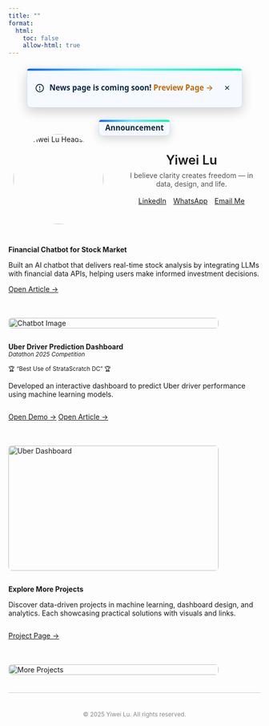 ```yaml
---
title: ""
format:
  html: 
    toc: false
    allow-html: true
---
```


<!-- ===== Announcement (overlay centered on navbar) ===== -->
<div id="announce" class="announce-on-nav theme-colored-strip" role="dialog" aria-label="Site announcement" hidden>
  <!-- 内联 SVG 图标 -->
  <svg class="icon" viewBox="0 0 24 24" aria-hidden="true">
    <circle cx="12" cy="12" r="9" fill="none" stroke="currentColor" stroke-width="2"/>
    <line x1="12" y1="8" x2="12" y2="12" stroke="currentColor" stroke-width="2" stroke-linecap="round"/>
    <circle cx="12" cy="16" r="1.5" fill="currentColor"/>
  </svg>

  <strong>News page is coming soon!</strong>
  <a href="news.html" target="_self">Preview Page →</a>

  <button class="ann-close" type="button" aria-label="Dismiss">×</button>
</div>

<!-- Minimized pill (reopen) -->
<div id="ann-toggle" class="announce-on-nav minimized theme-colored-strip" hidden>Announcement</div>

<style>
  /* 悬浮在导航栏中心：fixed + 计算中心Y；高 z-index 确保覆盖 */
  .announce-on-nav{
    position: fixed;
    left: 50%;
    top: var(--ann-center-y, 48px);    /* JS 写入：navbar 几何中心 Y */
    transform: translate(-50%, -50%);
    z-index: 9999;                     /* ⬅ 提高叠放层级，确保盖在导航栏之上 */
    display: inline-flex; align-items: center; justify-content: center; gap: .6em;
    background: #f6f9ff;
    color: #0b2a4a;
    font: 500 0.95rem/1.3 system-ui, -apple-system, Segoe UI, Roboto, Arial, sans-serif;
    padding: .62em 1em;
    border: 1px solid #cfe0ff;
    border-radius: .55em;
    box-shadow: 0 8px 22px rgba(0,0,0,.18);
    white-space: nowrap;
    pointer-events: auto;
  }
  .announce-on-nav a{ color:#c46800; font-weight:600; text-decoration:none; }
  .announce-on-nav a:hover{ text-decoration:underline; }
  .announce-on-nav .ann-close{
    margin-left:.25em; inline-size:28px; block-size:28px;
    border:0; border-radius:50%; background:transparent; color:inherit;
    font-size:1.2rem; line-height:1; cursor:pointer;
  }
  .announce-on-nav .ann-close:hover{ background:rgba(0,0,0,.08); }
  .announce-on-nav .icon{ width:20px; height:20px; flex:0 0 20px; }

  /* 关闭后的缩小横条：同样居中悬浮在 navbar 上 */
  .announce-on-nav.minimized{
    padding:.35em .8em; min-height:auto; font-weight:700;
    box-shadow:0 6px 18px rgba(0,0,0,.16); cursor:pointer;
  }

  /* 彩色条带（顶部渐变） */
  .theme-colored-strip{ position: relative; overflow: visible; }
  .theme-colored-strip::before{
    content:""; position:absolute; left:0; right:0; top:0; height:4px;
    background: linear-gradient(90deg,#0061ff 0%,#60efff 45%,#00f5a0 100%);
    border-top-left-radius:.55em; border-top-right-radius:.55em;
  }

  /* 深色模式 */
  @media (prefers-color-scheme: dark){
    .announce-on-nav{ background:#0e2742; color:#e6f0ff; border-color:#294b73; }
    .announce-on-nav a{ color:#ffb662; }
    .announce-on-nav .ann-close:hover{ background:rgba(255,255,255,.10); }
    .announce-on-nav.minimized{ background:#12375d; }
  }

  @media (prefers-reduced-motion: no-preference){
    .announce-on-nav{ transition: transform .16s ease, opacity .16s ease; }
  }
</style>

<script>
(() => {
  const VERSION = '2025-08-28-overlay-v2';
  const KEY = 'announce:dismissed';
  const bar  = document.getElementById('announce');
  const pill = document.getElementById('ann-toggle');

  // 找到导航栏（Quarto/Bootstrap 常见选择器）
  function navEl(){
    return document.getElementById('quarto-header')
        || document.querySelector('header.navbar')
        || document.querySelector('.navbar.navbar-expand')
        || document.querySelector('header.site-header');
  }

  // 把公告条居中到导航栏几何中心（相对视口）
  function positionOverNavbar(){
    const nav = navEl();
    const rect = nav ? nav.getBoundingClientRect() : {top:0, height:96};
    const y = rect.top + rect.height / 2;       // 导航栏中心 Y
    document.documentElement.style.setProperty('--ann-center-y', `${y}px`);
  }

  // 显示逻辑
  try {
    const dismissed = localStorage.getItem(KEY);
    if (dismissed !== VERSION){ bar.hidden = false; pill.hidden = true; }
    else { bar.hidden = true; pill.hidden = false; }
  } catch { bar.hidden = false; }

  // 关闭/打开
  bar.querySelector('.ann-close').addEventListener('click', () => {
    bar.hidden = true; pill.hidden = false;
    try{ localStorage.setItem(KEY, VERSION);}catch{}
    positionOverNavbar();
  });
  pill.addEventListener('click', () => {
    bar.hidden = false; pill.hidden = true;
    try{ localStorage.removeItem(KEY);}catch{}
    positionOverNavbar();
  });

  // 保持对齐：初次、滚动、尺寸变化、导航栏尺寸变化
  const nav = navEl();
  if (nav && 'ResizeObserver' in window) {
    new ResizeObserver(positionOverNavbar).observe(nav);
  }
  window.addEventListener('scroll', positionOverNavbar, { passive:true });
  window.addEventListener('resize', positionOverNavbar);
  window.addEventListener('load', positionOverNavbar);
  positionOverNavbar();
})();
</script>


```{=html}
<!-- Profile Section -->
<div style="display:flex; flex-wrap:wrap; align-items:center; gap:2em; max-width:900px; margin:2em auto;">
  <!-- Avatar -->
  <div class="avatar-wrapper" style="flex:0 0 200px; text-align:center;">
    <a href="about.html" title="About Me">
      <img src="images/Headshot.jpg" alt="Yiwei Lu Headshot" class="avatar" style="border-radius:50%; width:180px; height:auto;">
    </a>
  </div>

  <!-- Right Side: Name + Motto + Buttons -->
  <div style="flex:1; text-align:center;">
    <span class="name" data-text="Yiwei Lu" style="font-size:1.8em; font-weight:600;">Yiwei Lu</span><br>
    <span class="motto" style="display:block; margin:0.5em 0 1.2em; color:#555;">
      I believe clarity creates freedom — in data, design, and life.
    </span>

    <!-- Buttons directly under motto -->
    <div class="connect-container" style="display:flex; flex-wrap:wrap; gap:1em; justify-content:center; margin-top:1em;">
      <a href="https://www.linkedin.com/in/yiwei-lu78" class="btn" target="_blank">
        <i class="bi bi-linkedin"></i> LinkedIn
      </a>
      <a href="https://wa.me/6266736276" class="btn" target="_blank">
        <i class="bi bi-whatsapp"></i> WhatsApp
      </a>
      <a href="mailto:yiweilu36@uci.edu" class="btn">
        <i class="bi bi-envelope"></i> Email Me
      </a>
    </div>
  </div>
</div>
```


::: { .project-card style="display: flex; flex-wrap: wrap; gap: 1.5em; align-items: flex-start;" markdown="1" }

<!-- Left Text -->
<div style="flex: 1;" markdown="1">
**Financial Chatbot for Stock Market**

Built an AI chatbot that delivers real-time stock analysis by integrating LLMs with financial data APIs, helping users make informed investment decisions.

<div style="margin-top: 1em;">
  [Open Article →](https://medium.com/@dylankl_74733/revolutionizing-stock-market-insights-the-financial-chatbot-that-empowers-investors-d1d8197e6c13){.btn}
</div>
</div>

<!-- Right Pic -->
<div style="flex: 0 0 420px;">
  <img src="images/financial-chatbot1.gif"
       alt="Chatbot Image"
       style="width: 100%; height: auto; border-radius: 0.5em;" />
</div>

:::

::: {.project-card}
<div style="display: flex; flex-wrap: wrap; gap: 1.5em; align-items: flex-start;" markdown="1">

<!-- Left Contents -->
<div style="flex: 1;" markdown="1">
**Uber Driver Prediction Dashboard**  
<small><em>Datathon 2025 Competition</em></small>  

<small>🏆 “Best Use of StrataScratch DC” 🏆</small>


Developed an interactive dashboard to predict Uber driver performance using machine learning models.  

<div style="margin-top: 1em; display: flex; gap: 0.8em;">
  <a href="https://syntax3rr0r1.netlify.app/" class="btn" target="_blank">Open Demo →</a>
  <a href="https://devpost.com/software/uber-driver-conversion-analysis" class="btn" target="_blank">Open Article →</a>
</div>
</div>

<!-- Right Pic -->
<div style="flex: 0 0 420px;">
  <img src="images/datathon.jpg"
       alt="Uber Dashboard"
       style="width: 100%; height: 250px; border-radius: 0.5em;" />
</div>

</div>
::: 

::: {.project-card}
<div style="display: flex; flex-wrap: wrap; gap: 1.5em; align-items: flex-start;" markdown="1">

<!-- Left Contents -->
<div style="flex: 1;" markdown="1">
**Explore More Projects**  

Discover data-driven projects in machine learning, dashboard design, and analytics. Each showcasing practical solutions with visuals and links.

<div style="margin-top: 1em; display: flex; gap: 0.8em;">
  <a href="https://lywww88.github.io/projects/project.qmd" class="btn">Project Page →</a>

</div>
</div>

<!-- Right Pic -->
<div style="flex: 0 0 420px;">
  <img src="images/project.jpg"
       alt="More Projects"
       style="width: 100%; height: auto; border-radius: 0.5em;" />
</div>

</div>
:::

<div aria-hidden="true" style="border-top: 1px solid #ccc; margin: 1.5em 0;"></div>

<p style="text-align: center; color: #888; font-size: 0.85em; margin-top: 3em;">
  © 2025 Yiwei Lu. All rights reserved.
</p>
